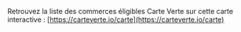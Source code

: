 Retrouvez la liste des commerces éligibles Carte Verte sur cette carte interactive : [https://carteverte.io/carte](https://carteverte.io/carte)